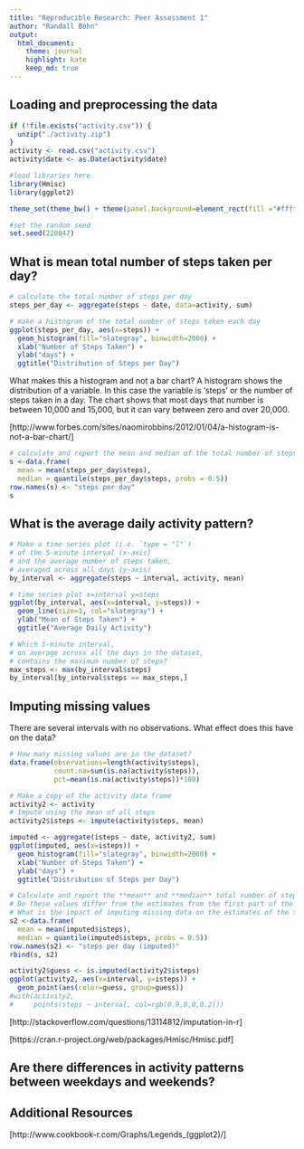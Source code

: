 ```yaml
---
title: "Reproducible Research: Peer Assessment 1"
author: "Randall Bohn"
output: 
  html_document:
    theme: journal
    highlight: kate
    keep_md: true
---
```



## Loading and preprocessing the data
```r
if (!file.exists("activity.csv")) {
  unzip("./activity.zip")
}
activity <- read.csv("activity.csv")
activity$date <- as.Date(activity$date)

#load libraries here
library(Hmisc)
library(ggplot2)

theme_set(theme_bw() + theme(panel.background=element_rect(fill ="#ffffdd")))

#set the random seed
set.seed(220847)
```

## What is mean total number of steps taken per day?
```r
# calculate the total number of steps per day
steps_per_day <- aggregate(steps ~ date, data=activity, sum)

# make a histogram of the total number of steps taken each day
ggplot(steps_per_day, aes(x=steps)) +
  geom_histogram(fill="slategray", binwidth=2000) +
  xlab("Number of Steps Taken") +
  ylab("days") +
  ggtitle("Distribution of Steps per Day")
```

What makes this a histogram and not a bar chart?
A histogram shows the distribution of a variable. 
In this case the variable is 'steps' or the number of steps taken in a day.
The chart shows that most days that number is between 10,000 and 15,000, 
but it can vary between zero and over 20,000.

[http://www.forbes.com/sites/naomirobbins/2012/01/04/a-histogram-is-not-a-bar-chart/]

```r
# calculate and report the mean and median of the total number of steps taken per day
s <-data.frame(
  mean = mean(steps_per_day$steps), 
  median = quantile(steps_per_day$steps, probs = 0.5))
row.names(s) <- "steps per day"
s
```

## What is the average daily activity pattern?
```r
# Make a time series plot (i.e. `type = "l"`) 
# of the 5-minute interval (x-axis) 
# and the average number of steps taken, 
# averaged across all days (y-axis)
by_interval <- aggregate(steps ~ interval, activity, mean)

# time series plot x=interval y=steps
ggplot(by_interval, aes(x=interval, y=steps)) +
  geom_line(size=1, col="slategray") +
  ylab("Mean of Steps Taken") +
  ggtitle("Average Daily Activity")

# Which 5-minute interval, 
# on average across all the days in the dataset, 
# contains the maximum number of steps?
max_steps <- max(by_interval$steps)
by_interval[by_interval$steps == max_steps,]
```

## Imputing missing values
There are several intervals with no observations. What effect does this have on the data?

```r
# How many missing values are in the dataset?
data.frame(observations=length(activity$steps), 
           count.na=sum(is.na(activity$steps)), 
           pct=mean(is.na(activity$steps))*100)

# Make a copy of the activity data frame
activity2 <- activity
# Impute using the mean of all steps
activity2$isteps <- impute(activity$steps, mean)

imputed <- aggregate(isteps ~ date, activity2, sum)
ggplot(imputed, aes(x=isteps)) +
  geom_histogram(fill="slategray", binwidth=2000) +
  xlab("Number of Steps Taken") +
  ylab("days") +
  ggtitle("Distribution of Steps per Day")

# Calculate and report the **mean** and **median** total number of steps taken per day.
# Do these values differ from the estimates from the first part of the assignment? 
# What is the impact of imputing missing data on the estimates of the total daily number of steps?
s2 <-data.frame(
  mean = mean(imputed$isteps), 
  median = quantile(imputed$isteps, probs = 0.5))
row.names(s2) <- "steps per day (imputed)"
rbind(s, s2)

activity2$guess <- is.imputed(activity2$isteps)
ggplot(activity2, aes(x=interval, y=isteps)) +
  geom_point(aes(color=guess, group=guess))
#with(activity2,
#     points(steps ~ interval, col=rgb(0.9,0,0,0.2)))
```

[http://stackoverflow.com/questions/13114812/imputation-in-r]

[https://cran.r-project.org/web/packages/Hmisc/Hmisc.pdf]


## Are there differences in activity patterns between weekdays and weekends?

## Additional Resources

[http://www.cookbook-r.com/Graphs/Legends_(ggplot2)/]